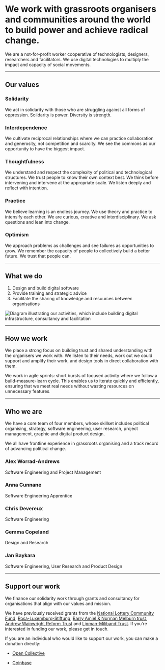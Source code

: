 #  We work with grassroots organisers and communities around the world to build power and achieve radical change.

We are a not-for-profit worker cooperative of technologists, designers, researchers and facilitators. We use digital technologies to multiply the impact and capacity of social movements.

---

## Our values

### Solidarity

We act in solidarity with those who are struggling against all forms of oppression. Solidarity is power. Diversity is strength.

### Interdependence

We cultivate reciprocal relationships where we can practice collaboration and generosity, not competition and scarcity. We see the commons as our opportunity to have the biggest impact.

### Thoughtfulness

We understand and respect the complexity of political and technological structures. We trust people to know their own context best. We think before intervening and intervene at the appropriate scale. We listen deeply and reflect with intention. 

### Practice

We believe learning is an endless journey. We use theory and practice to intensify each other. We are curious, creative and interdisciplinary. We ask questions and lean into change.

### Optimism

We approach problems as challenges and see failures as opportunities to grow. We remember the capacity of people to collectively build a better future. We trust that people can.

---

## What we do

1. Design and build digital software
2. Provide training and strategic advice
3. Facilitate the sharing of knowledge and resources between organisations

![Diagram illustrating our activities, which include building digital infrastructure, consultancy and facilitation](../../assets/diagram-what-we-do.jpg)

---

## How we work

We place a strong focus on building trust and shared understanding with the organisers we work with. We listen to their needs, work out we could support and amplify their work, and design tools in direct collaboration with them.

We work in agile sprints: short bursts of focused activity where we follow a build-measure-learn cycle. This enables us to iterate quickly and efficiently, ensuring that we meet real needs without wasting resources on unnecessary features.

---

## Who we are

We have a core team of four members, whose skillset includes political organising, strategy, software engineering, user research, project management, graphic and digital product design.

We all have frontline experience in grassroots organising and a track record of advancing political change.

### Alex Worrad-Andrews

Software Engineering and Project Management

### Anna Cunnane

Software Engineering Apprentice

### Chris Devereux

Software Engineering

### Gemma Copeland

Design and Research

### Jan Baykara

Software Engineering, User Research and Product Design

---

## Support our work

We finance our solidarity work through grants and consultancy for organisations that align with our values and mission.

We have previously received grants from the [National Lottery Community Fund](https://www.tnlcommunityfund.org.uk/), [Rosa-Luxemburg-Stiftung](https://www.rosalux.de/en/), [Barry Amiel & Norman Melburn trust](http://www.amielandmelburn.org.uk/), [Andrew Wainwright Reform Trust](http://www.wainwrighttrusts.org.uk/awrt.html) and [Lipman-Miliband Trust](https://www.lipman-miliband.org.uk/). If you're interested in funding our work, please get in touch.

If you are an individual who would like to support our work, you can make a donation directly:

- [Open Collective](https://opencollective.com/commonknowledge/)

- [Coinbase](https://commerce.coinbase.com/charges/3K26NNNF)
